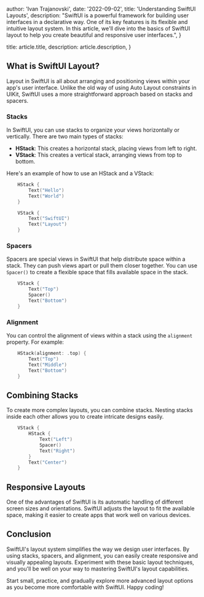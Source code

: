 
  author: 'Ivan Trajanovski',
  date: '2022-09-02',
  title: 'Understanding SwiftUI Layouts',
  description:
    "SwiftUI is a powerful framework for building user interfaces in a declarative way. One of its key features is its flexible and intuitive layout system. In this article, we'll dive into the basics of SwiftUI layout to help you create beautiful and responsive user interfaces.",
}

  title: article.title,
  description: article.description,
}


## What is SwiftUI Layout?

Layout in SwiftUI is all about arranging and positioning views within your app's user interface. Unlike the old way of using Auto Layout constraints in UIKit, SwiftUI uses a more straightforward approach based on stacks and spacers.

### Stacks

In SwiftUI, you can use stacks to organize your views horizontally or vertically. There are two main types of stacks:

- **HStack**: This creates a horizontal stack, placing views from left to right.
- **VStack**: This creates a vertical stack, arranging views from top to bottom.

Here's an example of how to use an HStack and a VStack:

```swift
    HStack {
        Text("Hello")
        Text("World")
    }

    VStack {
        Text("SwiftUI")
        Text("Layout")
    }
```

### Spacers

Spacers are special views in SwiftUI that help distribute space within a stack. They can push views apart or pull them closer together. You can use `Spacer()` to create a flexible space that fills available space in the stack.

```swift
    VStack {
        Text("Top")
        Spacer()
        Text("Bottom")
    }
```

### Alignment

You can control the alignment of views within a stack using the `alignment` property. For example:

```swift
    HStack(alignment: .top) {
        Text("Top")
        Text("Middle")
        Text("Bottom")
    }
```

## Combining Stacks

To create more complex layouts, you can combine stacks. Nesting stacks inside each other allows you to create intricate designs easily.

```swift
    VStack {
        HStack {
            Text("Left")
            Spacer()
            Text("Right")
        }
        Text("Center")
    }
```

## Responsive Layouts

One of the advantages of SwiftUI is its automatic handling of different screen sizes and orientations. SwiftUI adjusts the layout to fit the available space, making it easier to create apps that work well on various devices.

## Conclusion

SwiftUI's layout system simplifies the way we design user interfaces. By using stacks, spacers, and alignment, you can easily create responsive and visually appealing layouts. Experiment with these basic layout techniques, and you'll be well on your way to mastering SwiftUI's layout capabilities.

Start small, practice, and gradually explore more advanced layout options as you become more comfortable with SwiftUI. Happy coding!
